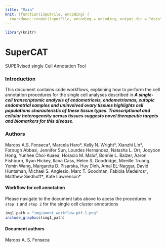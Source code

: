 ```yaml
---
title: "Main"
knit: (function(inputFile, encoding) {
  rmarkdown::render(inputFile, encoding = encoding, output_dir = "docs") })
---
```


```r
library(knitr)
```

# SuperCAT
SUPERvised single Cell Annotation Tool

### Introduction

This document contains code workflows, explaining how to perform the cell annotation procedures for the single cell analyses described in ***A single-cell transcriptomic analysis of endometriosis, endometriomas, eutopic endometrial samples and uninvolved ovary tissues highlights cell populations characteristic of these tissue types. Transcriptional and cellular heterogeneity across tissues suggests novel therapeutic targets and biomarkers for this disease.***

### Authors


Marcos A.S. Fonseca\*, Marcela Haro\*, Kelly N. Wright\*, Xianzhi Lin\*, Forough Abbasi, Jennifer Sun, Lourdes Hernandez, Natasha L. Orr, Jooyoon Hong, Yunhee Choi-Kuaea, Horacio M. Maluf, Bonnie L. Balzer, Aaron Fishburn, Ryan Hickey, Ilana Cass, Helen S. Goodridge, Mireille Truong, Yemin Wang, Margareta D. Pisarska, Huy Dinh, Amal EL-Naggar, David Huntsman, Michael S. Anglesio, Marc T. Goodman, Fabiola Medeiros†, Matthew Siedhoff†, Kate Lawrenson†



#### Workflow for cell annotation

Please navigate to the document tabs above to acess the procedures in `step 1` and `step 2` for the single cell cluster annotations

``` r
img1_path = "img/annot_workflow.pdf-1.png"
include_graphics(img1_path)

```


#### Document authors
Marcos A. S. Fonseca


